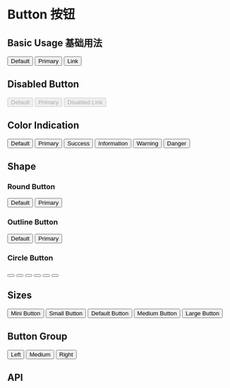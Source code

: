 

<Meta title="Components 基础组件/01 - Button 按钮" component={Button} />

# Button 按钮

## Basic Usage 基础用法

<Preview>
  <Row>
    <Button className="demo-button">Default</Button>
    <Button className="demo-button" btnType="primary">
      Primary
    </Button>
    <Button className="demo-button" btnType="link">
      Link
    </Button>
  </Row>
</Preview>

## Disabled Button

<Preview>
  <Row>
    <Button className="demo-button" disabled>
      Default
    </Button>
    <Button className="demo-button" btnType="primary" disabled>
      Primary
    </Button>
    <Button className="demo-button" btnType="link" disabled>
      Disabled Link
    </Button>
  </Row>
</Preview>

## Color Indication

<Preview>
  <Row>
    <Button className="demo-button">Default</Button>
    <Button className="demo-button" btnType="primary">
      Primary
    </Button>
    <Button className="demo-button" btnType="success">
      Success
    </Button>
    <Button className="demo-button" btnType="info">
      Information
    </Button>
    <Button className="demo-button" btnType="warning">
      Warning
    </Button>
    <Button className="demo-button" btnType="danger">
      Danger
    </Button>
  </Row>
</Preview>

## Shape

### Round Button

<Preview>
  <Row>
    <Button className="demo-button" round>
      Default
    </Button>
    <Button className="demo-button" btnType="primary" round>
      Primary
    </Button>
  </Row>
</Preview>

### Outline Button

<Preview>
  <Row>
    <Button className="demo-button" plain>
      Default
    </Button>
    <Button className="demo-button" btnType="primary" plain>
      Primary
    </Button>
  </Row>
</Preview>

### Circle Button

<Preview>
  <Row>
    <Button className="demo-button" circle>
      <Icon icon="search" />
    </Button>
    <Button className="demo-button" btnType="primary" circle>
      <Icon icon="edit" />
    </Button>
    <Button className="demo-button" btnType="success" circle>
      <Icon icon="check" />
    </Button>
    <Button className="demo-button" btnType="info" circle>
      <Icon icon="tag" />
    </Button>
    <Button className="demo-button" btnType="warning" circle>
      <Icon icon="th-large" />
    </Button>
    <Button className="demo-button" btnType="danger" circle>
      <Icon icon="trash" />
    </Button>
  </Row>
</Preview>

## Sizes

<Preview>
  <Row>
    <Button className="demo-button" btnType="primary" size="xs">
      Mini Button
    </Button>
    <Button className="demo-button" btnType="primary" size="sm">
      Small Button
    </Button>
    <Button className="demo-button" btnType="primary">
      Default Button
    </Button>
    <Button className="demo-button" btnType="primary" size="md">
      Medium Button
    </Button>
    <Button className="demo-button" btnType="primary" size="lg">
      Large Button
    </Button>
  </Row>
</Preview>

## Button Group

<Preview>
  <Row>
    <ButtonGroup>
      <Button btnType="primary">Left</Button>
      <Button btnType="primary">Medium</Button>
      <Button btnType="primary">Right</Button>
    </ButtonGroup>
  </Row>
</Preview>

## API

<Props of={Button} />
